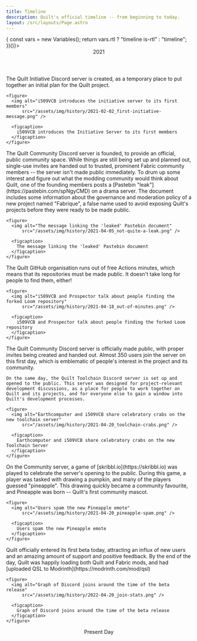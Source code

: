 ```yaml
---
title: Timeline
description: Quilt's official timeline -- from beginning to today.
layout: /src/layouts/Page.astro
---
```



<div class={(()=>{
  const vars = new Variables();
  return vars.rtl ? "timeline is-rtl" : "timeline";
})()}>
  <Header>2021</Header>
  
  <Item id="2021-02-02" title="February 2nd, 2021" icon="fas fa-wrench">
    The Quilt Initiative Discord server is created, as a temporary place to put together an initial plan for the Quilt project.

    <figure>
      <img alt="i509VCB introduces the initiative server to its first members"
          src="/assets/img/history/2021-02-02_first-initiative-message.png" />

      <figcaption>
        i509VCB introduces the Initiative Server to its first members
      </figcaption>
    </figure>

  </Item>
  <Item id="2021-04-04" title="April 4th, 2021" icon="fas fa-people-carry-box">
    The Quilt Community Discord server is founded, to provide an official, public community space. While things are still being set up and planned out, single-use invites are handed out to trusted, prominent Fabric community members -- the server isn't made public immediately.
  </Item>
  <Item id="2021-04-05" title="April 5th, 2021" icon="fas fa-eyes">
    To drum up some interest and figure out what the modding community would think about Quilt, one of the founding members posts a [Pastebin "leak"](https://pastebin.com/spNgyCMD) on a drama server. The document includes some information about the governance and moderation policy of a new project named "Fabrique", a false name used to avoid exposing Quilt's projects before they were ready to be made public.

    <figure>
      <img alt="The message linking the 'leaked' Pastebin document"
          src="/assets/img/history/2021-04-05_not-quite-a-leak.png" />

      <figcaption>
        The message linking the 'leaked' Pastebin document
      </figcaption>
    </figure>

  </Item>
  <Item id="2021-04-17" title="April 17th, 2021" icon="fab fa-github">
    The Quilt GitHub organisation runs out of free Actions minutes, which means that its repositories must be made public. It doesn't take long for people to find them, either!

    <figure>
      <img alt="i509VCB and Prospector talk about people finding the forked Loom repository"
          src="/assets/img/history/2021-04-18_out-of-minutes.png" />

      <figcaption>
        i509VCB and Prospector talk about people finding the forked Loom repository
      </figcaption>
    </figure>

  </Item>
  <Item id="2021-04-20" title="April 20th, 2021" icon="fas fa-message-smile">
    The Quilt Community Discord server is officially made public, with proper invites being created and handed out. Almost 350 users join the server on this first day, which is emblematic of people's interest in the project and its community.

    On the same day, the Quilt Toolchain Discord server is set up and opened to the public. This server was designed for project-relevant development discussions, as a place for people to work together on Quilt and its projects, and for everyone else to gain a window into Quilt's development processes.

    <figure>
      <img alt="Earthcomputer and i509VCB share celebratory crabs on the new toolchain server"
          src="/assets/img/history/2021-04-20_toolchain-crabs.png" />

      <figcaption>
        Earthcomputer and i509VCB share celebratory crabs on the new Toolchain Server
      </figcaption>
    </figure>

  </Item>
  <Item id="2021-04-20-later" title="April 20th, 2021 (Later)" icon="fas fa-pumpkin">
    On the Community server, a game of [skribbl.io](https://skribbl.io) was played to celebrate the server's opening to the public. During this game, a player was tasked with drawing a pumpkin, and many of the players guessed "pineapple". This drawing quickly became a community favourite, and Pineapple was born -- Quilt's first community mascot.

    <figure>
      <img alt="Users spam the new Pineapple emote"
          src="/assets/img/history/2021-04-20_pineapple-spam.png" />

      <figcaption>
        Users spam the new Pineapple emote
      </figcaption>
    </figure>

  </Item>
  <Item id="2021-04-22" title="April 20th, 2022" icon="fas fa-tags">
    Quilt officially entered its first beta today, attracting an influx of new users and an amazing amount of support and positive feedback. By the end of the day, Quilt was happily loading both Quilt and Fabric mods, and had [uploaded QSL to Modrinth](https://modrinth.com/mod/qsl)

    <figure>
      <img alt="Graph of Discord joins around the time of the beta release"
          src="/assets/img/history/2022-04-20_join-stats.png" />

      <figcaption>
        Graph of Discord joins around the time of the beta release
      </figcaption>
    </figure>

  </Item>
  <Header>Present Day</Header>

</div>
